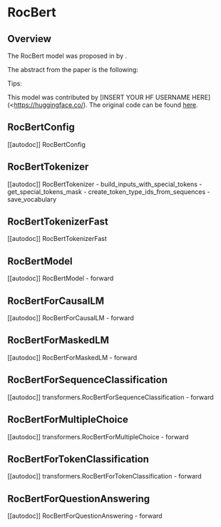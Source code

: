 <!--Copyright 2022 The HuggingFace Team. All rights reserved.

Licensed under the Apache License, Version 2.0 (the "License"); you may not use this file except in compliance with
the License. You may obtain a copy of the License at

http://www.apache.org/licenses/LICENSE-2.0

Unless required by applicable law or agreed to in writing, software distributed under the License is distributed on
an "AS IS" BASIS, WITHOUT WARRANTIES OR CONDITIONS OF ANY KIND, either express or implied. See the License for the
specific language governing permissions and limitations under the License.
-->

# RocBert

## Overview

The RocBert model was proposed in [<INSERT PAPER NAME HERE>](<INSERT PAPER LINK HERE>)  by <INSERT AUTHORS HERE>. <INSERT SHORT SUMMARY HERE>

The abstract from the paper is the following:

*<INSERT PAPER ABSTRACT HERE>*

Tips:

<INSERT TIPS ABOUT MODEL HERE>

This model was contributed by [INSERT YOUR HF USERNAME HERE](<https://huggingface.co/<INSERT YOUR HF USERNAME HERE>). The original code can be found [here](<INSERT LINK TO GITHUB REPO HERE>).

## RocBertConfig

[[autodoc]] RocBertConfig


## RocBertTokenizer

[[autodoc]] RocBertTokenizer
    - build_inputs_with_special_tokens
    - get_special_tokens_mask
    - create_token_type_ids_from_sequences
    - save_vocabulary


## RocBertTokenizerFast

[[autodoc]] RocBertTokenizerFast


## RocBertModel

[[autodoc]] RocBertModel
    - forward


## RocBertForCausalLM

[[autodoc]] RocBertForCausalLM
    - forward


## RocBertForMaskedLM

[[autodoc]] RocBertForMaskedLM
    - forward


## RocBertForSequenceClassification

[[autodoc]] transformers.RocBertForSequenceClassification
    - forward

## RocBertForMultipleChoice

[[autodoc]] transformers.RocBertForMultipleChoice
    - forward


## RocBertForTokenClassification

[[autodoc]] transformers.RocBertForTokenClassification
    - forward


## RocBertForQuestionAnswering

[[autodoc]] RocBertForQuestionAnswering
    - forward